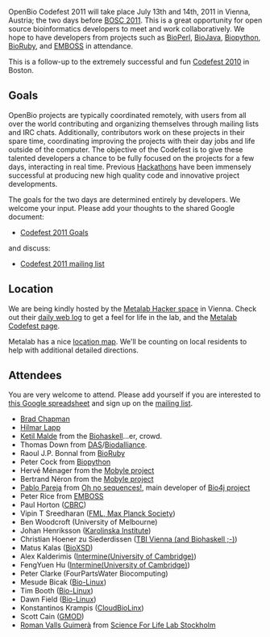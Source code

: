 OpenBio Codefest 2011 will take place July 13th and 14th, 2011 in Vienna, Austria; the two days before [[BOSC 2011]]. This is a great opportunity for open source bioinformatics developers to meet and work collaboratively. We hope to have developers from projects such as [http://bioperl.org BioPerl], [http://www.biojava.org BioJava], [http://biopython.org Biopython], [http://www.bioruby.org BioRuby], and [http://www.emboss.org EMBOSS] in attendance.

This is a follow-up to the extremely successful and fun [[Codefest 2010]] in Boston.

== Goals ==

OpenBio projects are typically coordinated remotely, with users from all over the world contributing and organizing themselves through mailing lists and IRC chats. Additionally, contributors work on these projects in their spare time, coordinating improving the projects with their day jobs and life outside of the computer.
The objective of the Codefest is to give these talented developers a chance to be fully focused on the projects for a few days, interacting in real time. Previous [http://www.open-bio.org/wiki/Hackathon Hackathons] have been immensely successful at producing new high quality code and innovative project developments.

The goals for the two days are determined entirely by developers. We welcome your input. Please add your thoughts to the shared Google document:

* [https://docs.google.com/document/d/1EFe9YszL5Lp5FjZjJLFhWepsto1jhC6oASWcG4Wlnds/edit?hl=en Codefest 2011 Goals]

and discuss:

* [http://groups.google.com/group/openbio-codefest2011 Codefest 2011 mailing list]

== Location ==

We are being kindly hosted by the [http://metalab.at/wiki/English Metalab Hacker space] in Vienna. Check out their [http://log.metalab.at/ daily web log] to get a feel for life in the lab, and the [http://metalab.at/wiki/OpenBio_Codefest_2011 Metalab Codefest page].

Metalab has a nice [http://metalab.at/wiki/Lage location map]. We'll be counting on local residents to help with additional detailed directions.

== Attendees ==

You are very welcome to attend. Please add yourself if you are interested to [https://spreadsheets.google.com/ccc?key=0Agxg-o4ZmoZ4dHQxWEV1aW1raFJKbWxrMk80RDZSOVE&hl=en&authkey=CK3mo_4B this Google spreadsheet] and sign up on the [http://groups.google.com/group/openbio-codefest2011 mailing list].

* [http://bcbio.wordpress.com/ Brad Chapman]
* [[User:Lapp| Hilmar Lapp]]
* [http://blog.malde.org/ Ketil Malde] from the [http://biohaskell.org Biohaskell]...er, crowd.
* Thomas Down from [http://biodas.org/ DAS]/[http://www.biodalliance.org/ Biodalliance].
* Raoul J.P. Bonnal from [http://bioruby.org BioRuby]
* Peter Cock from [http://biopython.org Biopython]
* Hervé Ménager from the [https://projets.pasteur.fr/wiki/mobyle Mobyle project]
* Bertrand Néron from the [https://projets.pasteur.fr/wiki/mobyle Mobyle project]
* [http://about.me/pablopareja Pablo Pareja] from [http://www.ohnosequences.com Oh no sequences!], main developer of  [http://www.bio4j.com Bio4j project]
* Peter Rice from [http://emboss.sf.net EMBOSS]
* Paul Horton ([http://seq.cbrc.jp CBRC])
* Vipin T Sreedharan ([http://galaxy.tuebingen.mpg.de/ FML, Max Planck Society])
* Ben Woodcroft (University of Melbourne)
* Johan Henriksson ([http://www.endrov.net Karolinska Institute])
* Christian Hoener zu Siederdissen ([http://www.tbi.univie.ac.at/~choener/ TBI Vienna (and Biohaskell ;-)])
* Matus Kalas ([http://bioxsd.org BioXSD])
* Alex Kalderimis ([http://www.intermine.org Intermine(University of Cambridge) ])
* FengYuen Hu ([http://www.intermine.org Intermine(University of Cambridge) ])
* Peter Clarke (FourPartsWater Biocomputing)
* Mesude Bicak ([http://nebc.nerc.ac.uk Bio-Linux])
* Tim Booth ([http://nebc.nerc.ac.uk Bio-Linux])
* Dawn Field ([http://nebc.nerc.ac.uk Bio-Linux])
* Konstantinos Krampis ([http://cloudbiolinux.org CloudBioLinx])
* Scott Cain ([http://gmod.org GMOD])
* [http://blogs.nopcode.org/brainstorm Roman Valls Guimerà] from [http://scilifelab.se Science For Life Lab Stockholm]
